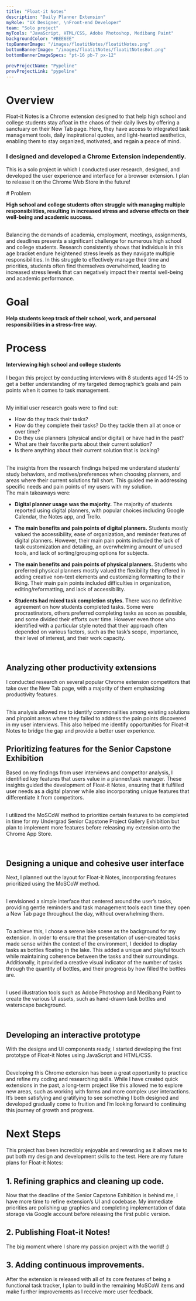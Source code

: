 ```yaml
---
title: "Float-it Notes"
description: "Daily Planner Extension"
myRole: "UX Designer, \nFront-end Developer"
team: "Solo project"
myTools: "JavaScript, HTML/CSS, Adobe Photoshop, Medibang Paint"
backgroundColor: "#BEE6EE"
topBannerImage: "/images/floatitNotes/floatitNotes.png"
bottomBannerImage: "/images/floatitNotes/floatitNotesBot.png"
bottomBannerImageSpecs: "pt-16 pb-7 px-12"

prevProjectName: "Pypeline"
prevProjectLink: "pypeline"
---
```


# Overview

Float-it Notes is a Chrome extension designed to that help high school and college students stay afloat in the chaos of their daily lives by offering a sanctuary on their New Tab page. Here, they have access to integrated task management tools, daily inspirational quotes, and light-hearted aesthetics, enabling them to stay organized, motivated, and regain a peace of mind.

### I designed and developed a Chrome Extension independently.

This is a solo project in which I conducted user research, designed, and developed the user experience and interface for a browser extension. I plan to release it on the Chrome Web Store in the future!

<div className="projectColorBlock" style={{backgroundColor: "#E5F5F8"}}>
# Problem

**High school and college students often struggle with managing multiple responsibilities, resulting in increased stress and adverse effects on their well-being and academic success.**

<br />
Balancing the demands of academia, employment, meetings, assignments, and deadlines
presents a significant challenge for numerous high school and college students. Research
consistently shows that individuals in this age bracket endure heightened stress
levels as they navigate multiple responsibilities. In this struggle to effectively
manage their time and priorities, students often find themselves overwhelmed, leading
to increased stress levels that can negatively impact their mental well-being and
academic performance.

# Goal

**Help students keep track of their school, work, and personal responsibilities in a stress-free way.**

</div>

# Process

#### Interviewing high school and college students

I began this project by conducting interviews with 8 students aged 14-25 to get a better understanding of my targeted demographic’s goals and pain points when it comes to task management.

<br />
My initial user research goals were to find out:

- How do they track their tasks?
- How do they complete their tasks? Do they
  tackle them all at once or over time?
- Do they use planners (physical and/or digital)
  or have had in the past?
- What are their favorite parts about their current solution?
- Is there anything about their current solution that is lacking?

<br />
The insights from the research findings helped me understand students’ study behaviors,
and motives/preferences when choosing planners, and areas where their current solutions
fall short. This guided me in addressing specific needs and pain points of my users
with my solution.

<br />
The main takeaways were:

- **Digital planner usage was the majority.** The majority of students reported
  using digital planners, with popular choices including Google Calendar, the Notes
  app, and Trello.

- **The main benefits and pain points of digital planners.** Students mostly
  valued the accessibility, ease of organization, and reminder features of digital
  planners. However, their main pain points included the lack of task customization
  and detailing, an overwhelming amount of unused tools, and lack of sorting/grouping
  options for subjects.

- **The main benefits and pain points of physical planners.** Students who preferred
  physical planners mostly valued the flexibility they offered in adding creative non-text
  elements and customizing formatting to their liking. Their main pain points included
  difficulties in organization, editing/reformatting, and lack of accessibility.

- **Students had mixed task completion styles.** There was no definitive agreement
  on how students completed tasks. Some were procrastinators, others preferred completing
  tasks as soon as possible, and some divided their efforts over time. However even
  those who identified with a particular style noted that their approach often depended
  on various factors, such as the task’s scope, importance, their level of interest,
  and their work capacity.

<br />
<ImageContainer
  images={["/images/floatitNotes/floatitNotesUserInterview.png"]}
  description="% indicates the proportion of participants who expressed these feelings, with overlaps"
/>

## Analyzing other productivity extensions

I conducted research on several popular Chrome extension competitors that take over the New Tab page, with a majority of them emphasizing productivity features.

<br />
This analysis allowed me to identify commonalities among existing solutions and pinpoint
areas where they failed to address the pain points discovered in my user interviews.
This also helped me identify opportunities for Float-it Notes to bridge the gap and
provide a better user experience.

<br />
<ImageContainer
  images={["/images/floatitNotes/floatitNotesCompAnalysis.png"]}
  description="Competitor analysis of similar popular Chrome extensions"
  imageBordered
/>

## Prioritizing features for the Senior Capstone Exhibition

Based on my findings from user interviews and competitor analysis, I identified key features that users value in a planner/task manager. These insights guided the development of Float-it Notes, ensuring that it fulfilled user needs as a digital planner while also incorporating unique features that differentiate it from competitors.

<br />I utilized the MoSCoW method to prioritize certain features to be
completed in time for my Undergrad Senior Capstone Project Gallery Exhibition
but plan to implement more features before releasing my extension onto the
Chrome App Store.

<br />
<ImageContainer
  images={["/images/floatitNotes/floatitNotesPrioritization.png"]}
  description="Feature prioritization with MoSCoW"
  imageBordered
/>

## Designing a unique and cohesive user interface

Next, I planned out the layout for Float-it Notes, incorporating features prioritized using the MoSCoW method.

<br />I envisioned a simple interface that centered around the user’s tasks,
providing gentle reminders and task management tools each time they open a New
Tab page throughout the day, without overwhelming them.

<br />
To achieve this, I chose a serene lake scene as the background for my extension.
In order to ensure that the presentation of user-created tasks made sense within
the context of the environment, I decided to display tasks as bottles floating in
the lake. This added a unique and playful touch while maintaining coherence between
the tasks and their surroundings. Additionally, it provided a creative visual indicator
of the number of tasks through the quantity of bottles, and their progress by how
filled the bottles are.

<br />I used illustration tools such as Adobe Photoshop and Medibang Paint to
create the various UI assets, such as hand-drawn task bottles and waterscape
background.

<br />
<div className="flex justify-center *:w-96">
  <ImageContainer
    images={["/images/floatitNotes/floatitNotesSketch.png"]}
    description="An early rough sketch of the interface"
    imageBordered
  />
</div>

## Developing an interactive prototype

With the designs and UI components ready, I started developing the first prototype of Float-it Notes using JavaScript and HTML/CSS.

<br />
Developing this Chrome extension has been a great opportunity to practice and refine
my coding and researching skills. While I have created quick extensions in the past,
a long-term project like this allowed me to explore new areas, such as working with
forms and more complex user interactions. It’s been satisfying and gratifying to
see something I both designed and developed gradually come to fruition and I’m looking
forward to continuing this journey of growth and progress.

# Next Steps

This project has been incredibly enjoyable and rewarding as it allows me to put both my design and development skills to the test. Here are my future plans for Float-it Notes:

## 1. Refining graphics and cleaning up code.

Now that the deadline of the Senior Capstone Exhibition is behind me, I have more time to refine extension’s UI and codebase. My immediate priorities are polishing up graphics and completing implementation of data storage via Google account before releasing the first public version.

## 2. Publishing Float-it Notes!

The big moment where I share my passion project with the world! :)

## 3. Adding continuous improvements.

After the extension is released with all of its core features of being a functional task tracker, I plan to build in the remaining MoSCoW items and make further improvements as I receive more user feedback.
